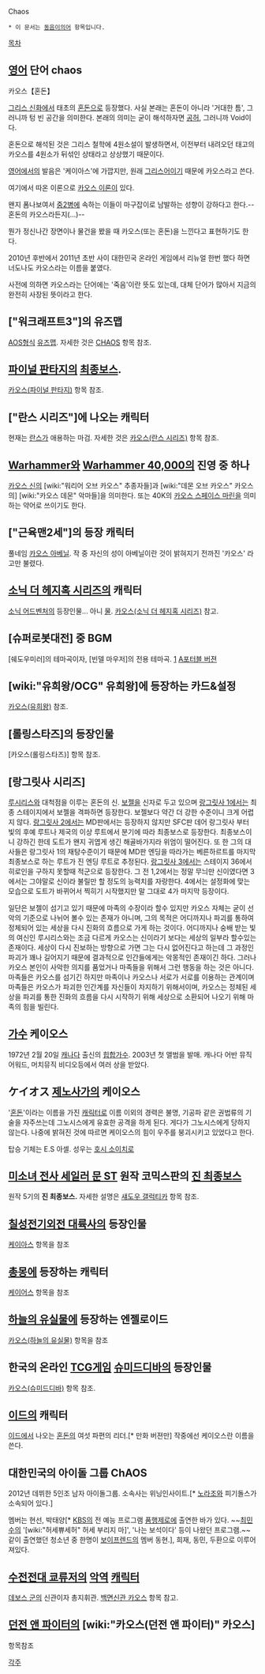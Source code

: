 Chaos

 * 이 문서는 [[동음이의어]] 항목입니다.

[[목차]]

== [[영어]] 단어 chaos ==
카오스【혼돈】

[[그리스 신화]]에서 태초의 [[혼돈]]으로 등장했다. 사실 본래는 혼돈이 아니라 '거대한 틈', 그러니까 텅 빈 공간을 의미한다. 본래의 의미는 굳이 해석하자면 [[공허]], 그러니까 Void이다.

혼돈으로 해석된 것은 그리스 철학에 4원소설이 발생하면서, 이전부터 내려오던 태고의 카오스를 4원소가 뒤섞인 상태라고 상상했기 때문이다.

[[영어]]에서의 발음은 '케이아스'에 가깝지만, 원래 [[그리스어]]이기 때문에 카오스라고 쓴다.

여기에서 따온 이론으로 [[카오스 이론]]이 있다.

왠지 폼나보여서 [[중2병]]에 속하는 이들이 마구잡이로 남발하는 성향이 강하다고 한다.--혼돈의 카오스라든지(...)--

뭔가 정신나간 장면이나 물건을 봤을 때 카오스(또는 혼돈)을 느낀다고 표현하기도 한다.

2010년 후반에서 2011년 초반 사이 대한민국 온라인 게임에서 리뉴얼 한번 했다 하면 너도나도 카오스라는 이름을 붙였다.

사전에 의하면 카오스라는 단어에는 '죽음'이란 뜻도 있는데, 대체 단어가 많아서 지금의 완전히 사장된 뜻이라고 한다.
== ["워크래프트3"]의 유즈맵 ==
[[AOS]]형식 [[유즈맵]]. 자세한 것은 [[CHAOS]] 항목 참조.

== [[파이널 판타지]]의 [[최종보스]]. ==
[[카오스(파이널 판타지)]] 항목 참조.

== ["란스 시리즈"]에 나오는 캐릭터 ==
현재는 [[란스]]가 애용하는 마검. 자세한 것은 [[카오스(란스 시리즈)]] 항목 참조.

== [[Warhammer]]와 [[Warhammer 40,000]]의 진영 중 하나 ==
[[카오스 신]]의 [wiki:"워리어 오브 카오스" 추종자들]과 [wiki:"데몬 오브 카오스" 카오스의] [wiki:"카오스 데몬" 악마들]을 의미한다. 또는 40K의 [[카오스 스페이스 마린]]을 의미하는 약어로 쓰이기도 한다.

== ["근육맨2세"]의 등장 캐릭터 ==
풀네임 [[카오스 아베닐]]. 작 중 자신의 성이 아베닐이란 것이 밝혀지기 전까진 '카오스' 라고만 불렸다.

== [[소닉 더 헤지혹 시리즈]]의 캐릭터 ==
[[소닉 어드벤처]]의 등장인물... 아니 [[물]]. [[카오스(소닉 더 헤지혹 시리즈)]] 참고.

== [슈퍼로봇대전] 중 BGM ==
[쉐도우미러]의 테마곡이자, [빈델 마우저]의 전용 테마곡.
[http://www.youtube.com/watch?v=yuXCeofUKXo|A버젼]
[http://www.youtube.com/watch?v=vds5cJ_RnAU|Og및 A포터블 버젼]

== [wiki:"유희왕/OCG" 유희왕]에 등장하는 카드&설정 ==
[[카오스(유희왕)]] 참조.

== [롤링스타즈]의 등장인물 ==
[카오스(롤링스타즈)] 항목 참조.

== [랑그릿사 시리즈] ==
[[루시리스]]와 대척점을 이루는 혼돈의 신. [[보젤]]을 신자로 두고 있으며 [[랑그릿사 1]]에서는 최종 스테이지에서 보젤을 격파하면 등장한다. 보젤보다 약간 더 강한 수준이니 크게 어렵지 않다. [[랑그릿사 2]]에서는 MD판에서는 등장하지 않지만 SFC판 데어 랑그릿사 부터 빛의 후예 루트나 제국의 이상 루트에서 분기에 따라 최종보스로 등장한다. 최종보스이니 강하긴 한데 도트가 왠지 귀엽게 생긴 해골바가지라 위엄이 떨어진다. 또 한 그의 대사들은 랑그릿사 1의 재탕수준이기 때문에 MD판 엔딩을 따라가는 베른하르트를 마지막 최종보스로 하는 루트가 진 엔딩 루트로 추정된다. [[랑그릿사 3]]에서는 스테이지 36에서 히로인을 구하지 못할때 적군으로 등장한다. 그 전 1,2에서는 정말 무늬만 신이였다면 3에서는 그야말로 신이라 불릴만 할 정도의 능력치를 자랑한다. 4에서는 설정화에 맞는 모습으로 도트가 바뀌어서 찍히기 시작했지만 말 그대로 4가 마지막 등장이다. 

일단은 보젤이 섬기고 있기 때문에 마족의 수장이라 할수 있지만 카오스 자체는 굳이 선악의 기준으로 나뉘어 볼수 있는 존재가 아니며, 그의 목적은 어디까지나 파괴를 통하여 정체되어 있는 세상을 다시 진화의 흐름으로 가게 하는 것이다. 어디까지나 숭배 받는 빛의 여신인 루시리스와는 조금 다르게 카오스는 신이라기 보다는 세상의 일부라 할수있는 존재이다. 세상이 다시 진보하는 방향으로 가면 그는 다시 없어진다고 하는데 그 과정인 파괴가 꽤나 길어지기 때문에 결과적으로 인간들에게는 악몽적인 존재이긴 하다. 그러나 카오스 본인이 사악한 의지를 품었거나 마족들을 위해서 그런 행동을 하는 것은 아니다. 마족들은 카오스를 섬기긴 하지만 마족이나 카오스나 서로가 서로를 이용하는 관계이며 마족들은 카오스가 파괴한 인간계를 자신들이 차지하기 위해서이며, 카오스는 정체된 세상을 파괴를 통한 진화의 흐름을 다시 시작하기 위해 세상으로 소환되어 나오기 위해 마족의 힘을 빌린다.

== [[가수]] 케이오스 ==
1972년 2월 20일 [[캐나다]] 출신의 [[힙합]]가수. 2003년 첫 앨범을 발매. 캐나다 어반 뮤직 어워드, 머치뮤직 비디오등에서 여러 상을 받았다.

== ケイオス [[제노사가]]의 케이오스 ==
'[[혼돈]]'이라는 이름을 가진 [[캐릭터]]로 이름 이외의 경력은 불명, 기공파 같은 권법류의 기술을 자주쓰는데 그노시스에게 유효한 공격을 하게 된다. 게다가 그노시스에게 당하지 않는다. 나중에 밝혀진 것에 따르면 케이오스의 힘이 우주를 붕괴시키고 있었다고 한다.

탑승 기체는 E.S 아셀. 성우는 [[호시 소이치로]]

== [[미소녀 전사 세일러 문 ST]] 원작 코믹스판의 '''[[진 최종보스]]''' ==
원작 5기의 '''진 최종보스.''' 자세한 설명은 [[섀도우 갤럭티카]] 항목 참조.

== [[칠성전기외전 대륙사]]의 등장인물 ==
[[케이아스]] 항목을 참조

== [[총몽]]에 등장하는 캐릭터 ==
[[케이어스]] 항목을 참조

== [[하늘의 유실물]]에 등장하는 엔젤로이드 ==
[[카오스(하늘의 유실물)]] 항목을 참조

== 한국의 온라인 [[TCG]]게임 [[슈미드디바]]의 등장인물 ==
[[카오스(슈미드디바)]] 항목 참조.

== [[이드]]의 캐릭터 ==
[[이드]]에서 나오는 [[혼돈]]의 여섯 파편의 리더.[* 만화 버젼만] 작중에선 케이오스란 이름을 쓴다.

== 대한민국의 아이돌 그룹 ChAOS ==
2012년 데뷔한 5인조 남자 아이돌그룹. 소속사는 위닝인사이트.[* [[노라조]]와 피기돌스가 소속되어 있다.]

멤버는 현선, 박태양[* [[한국방송공사|KBS]]의 전 예능 프로그램 [[품행제로#s-3|품행제로]]에 출연한 바가 있다. ~~[[최민수]]의 '[wiki:"허세쀼세허" 허세 부리지 마]', '나는 보석이다' 등이 나왔던 프로그램.~~ 같이 출연했던 청소년 중 한명이 [[보이프렌드]]의 멤버 동현.], 희재, 동민, 두환으로 이루어져있다.

== [[수전전대 쿄류저]]의 [[악역]] [[캐릭터]] ==
[[데보스 군]]의 신관이자 총지휘관. [[백면신관 카오스]] 항목 참고.

== [[던전 앤 파이터]]의 [wiki:"카오스(던전 앤 파이터)" 카오스] ==

항목참조

[[각주]]

